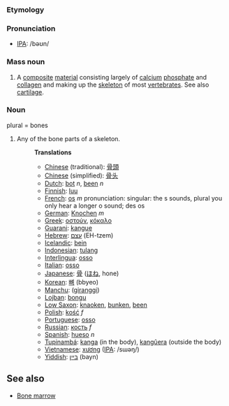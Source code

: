 ===Etymology===
===Pronunciation===
*[[International Phonetic Alphabet|IPA]]: /bəʊn/

===Mass noun===
#A [[composite]] [[material]] consisting largely of [[calcium]] [[phosphate]] and [[collagen]] and making up the [[skeleton]] of most [[vertebrate]]s. See also [[cartilage]]. 

===Noun===
plural = bones
#Any of the bone parts of a skeleton.
#:'''Translations'''
#:*[[Chinese]] (traditional): [[骨頭]]
#:*[[Chinese]] (simplified): [[骨头]]
#:*[[Dutch]]: [[bot]] ''n'', [[been]] ''n''
#:*[[Finnish]]: [[luu]]
#:*[[French]]: [[os]] ''m'' pronunciation: singular: the s sounds, plural you only hear a longer o sound; des os
#:*[[German]]: [[Knochen]] ''m''
#:*[[Greek]]: [[οστούν]], [[κόκαλο]]
#:*[[Guarani]]: [[kangue]]
#:*[[Hebrew]]: [[עצם]] (EH-tzem)
#:*[[Icelandic]]: [[bein]]
#:*[[Indonesian]]: [[tulang]]
#:*[[Interlingua]]: [[osso]]
#:*[[Italian]]: [[osso]]
#:*[[Japanese]]: [[骨]] ([[ほね]], hone)
#:*[[Korean]]: [[뼈]] (bbyeo)
#:*[[Manchu]]: ([[giranggi]])
#:*[[Lojban]]: [[bongu]]
#:*[[Low Saxon]]: [[knaoken]], [[bunken]], [[been]]
#:*[[Polish]]: [[kość]] ''f''
#:*[[Portuguese]]: [[osso]]
#:*[[Russian]]: [[кость]] ''f''
#:*[[Spanish]]: [[hueso]] ''n''
#:*[[Tupinambá]]: [[kanga]] (in the body), [[kangûera]] (outside the body)
#:*[[Vietnamese]]: [[xương]] ([[International Phonetic Alphabet|IPA]]: /sɯəŋ/)
#:*[[Yiddish]]: [[בּײן]] (bayn)

==See also==

*[[Bone marrow]]